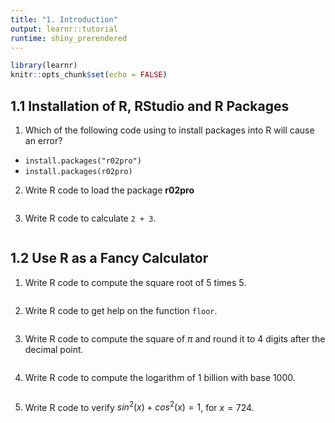 ```yaml
---
title: "1. Introduction"
output: learnr::tutorial
runtime: shiny_prerendered
---
```


```r
library(learnr)
knitr::opts_chunk$set(echo = FALSE)
```

## 1.1 Installation of R, RStudio and R Packages 

1. Which of the following code using to install packages into R will cause an error?

- `install.packages("r02pro")`
- `install.packages(r02pro)`

2. Write R code to load the package **r02pro**

```r

```



3. Write R code to calculate `2 + 3`.

```r

```


## 1.2 Use R as a Fancy Calculator

1. Write R code to compute the square root of 5 times 5. 

```r

```



2. Write R code to get help on the function `floor`.

```r

```



3. Write R code to compute the square of $\pi$ and round it to 4 digits after the decimal point. 

```r

```


4. Write R code to compute the logarithm of 1 billion with base 1000. 

```r

```



5. Write R code to verify $sin^2(x) + cos^2(x) = 1$, for $x = 724$. 

```r

```
